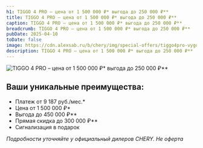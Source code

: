 ```yaml
---
h1: TIGGO 4 PRO – цена от 1 500 000 ₽* выгода до 250 000 ₽**
title: TIGGO 4 PRO – цена от 1 500 000 ₽* выгода до 250 000 ₽**
caption: TIGGO 4 PRO – цена от 1 500 000 ₽* выгода до 250 000 ₽**
breadcrumb: TIGGO 4 PRO – цена от 1 500 000 ₽* выгода до 250 000 ₽**
pubDate: 2025-04-10
toDate: false
image: https://cdn.alexsab.ru/b/chery/img/special-offers/tiggo4pro-vygoda/thumb.webp
description: TIGGO 4 PRO – цена от 1 500 000 ₽* выгода до 250 000 ₽**
---
```


<picture>
	<source media="(min-width: 768px)" srcset="https://cdn.alexsab.ru/b/chery/img/special-offers/tiggo4pro-vygoda/1.webp" />
	<img src="https://cdn.alexsab.ru/b/chery/img/special-offers/tiggo4pro-vygoda/thumb.webp" class="mb-10 lg:mb-20 w-full lazy" alt="TIGGO 4 PRO – цена от 1 500 000 ₽* выгода до 250 000 ₽**" />
</picture>

## Ваши уникальные преимущества:
* Платеж от 9 187 руб./мес.*
* Цена от 1 500 000 ₽*
* Выгода до 450 000 ₽**
* Прямая скидка до 300 000 ₽**
* Сигнализация в подарок

_Подробности уточняйте у официальный дилеров CHERY. Не оферта_

<FeedbackForm title="Получить предложение" />